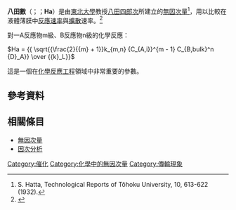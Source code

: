 {{Japanese|japanese = 八田数 |kana = はったすう|romaji = Hatta-sū}}
'''八田數'''（{{lang-en|Hatta number}}；{{lang-ja|八田数}}；'''Ha'''）是由[[東北大學|東北大學]]教授[[八田四郎次|八田四郎次]]所建立的[[無因次量|無因次量]]<ref>S. Hatta, Technological Reports of Tôhoku University, 10, 613-622 (1932).</ref>，用以比較在液體薄膜中[[反應速率|反應速率]]與[[擴散|擴散]]速率。<ref name="BSL">{{cite book |author=[[羅伯特·拜倫·柏德|Robert Byron Bird]] |coauthors=W. E. Stewart; [[埃德溫·尼布洛克·萊特富特|E.N. Lightfoot]] |title=Transport Phenomena |edition=2nd edition |year=2002 |publisher=John Wiley & Sons |location= |isbn= 	0-471-07392-X }}</ref>

對一A反應物m級、B反應物n級的化學反應：

<math>Ha = {{ \sqrt{{\frac{2}{{m} + 1}}k_{m,n} {C_{A,i}}^{m - 1} C_{B,bulk}^n {D}_A}} \over {{k}_L}}</math>

這是一個在[[化學反應工程|化學反應工程]]領域中非常重要的參數。

==參考資料==
{{reflist}}

==相關條目==
*[[無因次量|無因次量]]
*[[因次分析|因次分析]]

[[Category:催化|Category:催化]]
[[Category:化學中的無因次量|Category:化學中的無因次量]]
[[Category:傳輸現象|Category:傳輸現象]]
{{chemistry-stub}}
